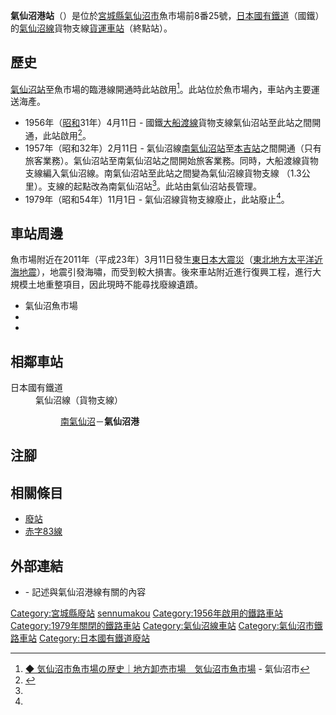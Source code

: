 {{NoteTA|G1=Transport
|T=zh-hans:气仙沼港站;zh-hk:氣仙沼港站;zh-tw:氣仙沼港車站;
|1=zh-hans:气仙沼港站;zh-hk:氣仙沼港站;zh-tw:氣仙沼港車站;
}}
{{Infobox station
|公司色 = grey
|站名 = 氣仙沼港
|圖片 =
|圖片說明 =
|日文原名 = 気仙沼港
|平假名 =けせんぬまこう
|羅馬拼音 = Kesennumakō
|副站名 = 
|電報略號 = 
|所在地 = {{JPN}}[[宮城縣|宮城縣]][[氣仙沼市|氣仙沼市]]魚市場前8番25號
|座標 = {{coord|38|53|54.2|N|141|34|55.1|E|type:railwaystation_region:JP-24|display=inline,title}}
|車站構造 = [[地面車站|地面車站]]
|月台配置 =
|啟用年月日 = 1956年（[[昭和|昭和]]31年）4月11日
|廢站年月日 = 1979年（昭和54年）11月1日
|乘客人數 = 
|上下車人次 = 
|統計年度 = 
|轉車 = 
|全寬備註 = 隨著貨物支線廢止而廢站。
|adjacent = {{Adjacent stations|system=日本國有鐵道|line=氣仙沼線貨物支線|left=南氣仙沼|right=|note-left=1.3km|note-mid=距離[[南氣仙沼站|南氣仙沼]]1.3km|note-right=}}
}}
'''氣仙沼港站'''（{{jpn|j=気仙沼港駅|hg=けせんぬまこうえき|rm=Kesennumakō eki|f=y}}）是位於[[宮城縣|宮城縣]][[氣仙沼市|氣仙沼市]]魚市場前8番25號，[[日本國有鐵道|日本國有鐵道]]（國鐵）的[[氣仙沼線|氣仙沼線]]貨物支線[[貨運車站|貨運車站]]（終點站）。

== 歷史 ==
[[氣仙沼站|氣仙沼站]]至魚市場的臨港線開通時此站啟用<ref>[http://www.city.kesennuma.lg.jp/www/contents/1281683295044/index.html ◆ 気仙沼市魚市場の歴史｜地方卸売市場　気仙沼市魚市場] {{Wayback|url=http://www.city.kesennuma.lg.jp/www/contents/1281683295044/index.html |date=20131009053840 }}{{ja icon}} - 氣仙沼市</ref>。此站位於魚市場內，車站內主要運送海產。

* 1956年（[[昭和|昭和]]31年）4月11日 - 國鐵[[大船渡線|大船渡線]]貨物支線氣仙沼站至此站之間開通，此站啟用<ref name="chizu33">{{Cite book|author=今尾惠介（監修） |title={{Translink|ja|日本鉄道旅行地図帳|日本鐵道旅行地圖帳}} |publisher=[[新潮社|新潮社]] |volume=2 東北 |year=2008 |isbn=978-4-10-790020-3 |page=33|language=ja}}</ref>。 
* 1957年（昭和32年）2月11日 -  氣仙沼線[[南氣仙沼站|南氣仙沼站]]至[[本吉站|本吉站]]之間開通（只有旅客業務）。氣仙沼站至南氣仙沼站之間開始旅客業務。同時，大船渡線貨物支線編入氣仙沼線。南氣仙沼站至此站之間變為氣仙沼線貨物支線 （1.3公里）。支線的起點改為南氣仙沼站<ref name="chizu33"/>。此站由氣仙沼站長管理。
* 1979年（昭和54年）11月1日 - 氣仙沼線貨物支線廢止，此站廢止<ref name="chizu33"/>。

== 車站周邊 ==
魚市場附近在2011年（平成23年）3月11日發生[[東日本大震災|東日本大震災]]（[[2011年日本東北地方太平洋近海地震|東北地方太平洋近海地震]]），地震引發海嘯，而受到較大損害。後來車站附近進行復興工程，進行大規模土地重整項目，因此現時不能尋找廢線遺蹟。
* 氣仙沼魚市場
* {{Translink|ja|気仙沼漁港|氣仙沼漁港|氣仙沼港}}
* {{Translink|ja|ミヤコーバス|宮交巴士}}{{Translink|ja|ミヤコーバス気仙沼営業所|宮交巴士氣仙沼營業所|氣仙沼營業所}}
== 相鄰車站 ==
;日本國有鐵道
: 氣仙沼線（貨物支線）
:: [[南氣仙沼站|南氣仙沼]]－'''氣仙沼港'''
== 注腳 ==
{{Reflist}}
== 相關條目 ==
* [[廢站|廢站]]
* [[赤字83線|赤字83線]]
== 外部連結 ==
* {{Wayback|url=http://www.geocities.co.jp/SilkRoad-Ocean/7315/rinkoh.html |title=臨港線之部屋 |date=20140311164633}} - 記述與氣仙沼港線有關的內容
{{氣仙沼線}}

{{DEFAULTSORT:Kesennumako}}
[[Category:宮城縣廢站|Category:宮城縣廢站]]
[[Category:日本鐵路車站_Ke|sennumakou]]
[[Category:1956年啟用的鐵路車站|Category:1956年啟用的鐵路車站]]
[[Category:1979年關閉的鐵路車站|Category:1979年關閉的鐵路車站]]
[[Category:氣仙沼線車站|Category:氣仙沼線車站]]
[[Category:氣仙沼市鐵路車站|Category:氣仙沼市鐵路車站]]
[[Category:日本國有鐵道廢站|Category:日本國有鐵道廢站]]